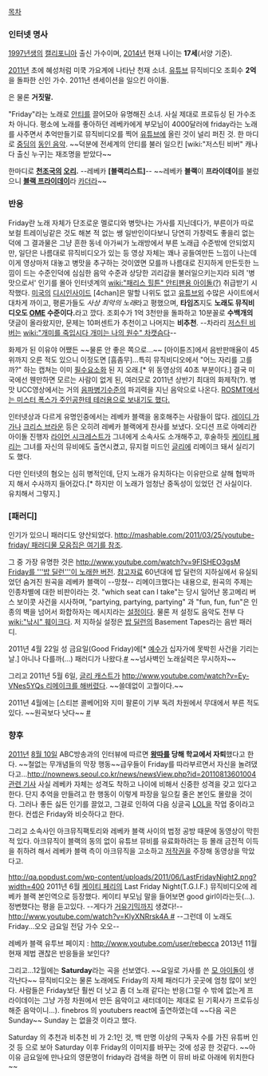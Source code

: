 {{{#!html
<iframe width="560" height="315" src="http://www.youtube.com/embed/kfVsfOSbJY0" frameborder="0" allowfullscreen></iframe>
}}}

[[목차]]

=== 인터넷 명사 ===
[[1997년]]생의 [[캘리포니아]] 출신 가수이며, [[2014년]] 현재 나이는 '''17세'''(서양 기준). 

[[2011년]] 초에 혜성처럼 미쿡 가요계에 나타난 천재 소녀. [[유튜브]] 뮤직비디오 조회수 '''2억'''을 돌파한 신인 가수. 2011년 센세이션을 일으킨 아이돌.

은 물론 '''거짓말.'''

"Friday"라는 노래로 [[안티]]를 끌어모아 유명해진 소녀. 사실 제대로 프로듀싱 된 가수조차 아니다. 평소에 노래를 좋아하던 레베카에게 부모님이 4000달러에 friday라는 노래를 사주면서 추억만들기로 뮤직비디오를 찍어 [[유튜브]]에 올린 것이 널리 퍼진 것. 한 마디로 [[중딩]]의 [[동인 음악]]. ~~덕분에 전세계의 안티를 불러 일으킨 [wiki:"저스틴 비버" 캐나다 출신 누구]는 재조명을 받았다~~

한마디로 '''[[천조국]]의 [[오리]].''' --레베카 '''[블랙리스트]'''-- ~~레베카 '''블랙'''이 '''프라이데이'''를 불렀으니 '''[[블랙 프라이데이]]'''라 [[카더라]]~~

=== 반응 ===
Friday란 노래 자체가 단조로운 멜로디와 병맛나는 가사를 지닌데다가, 부른이가 따로 보컬 트레이닝같은 것도 해본 적 없는 쌩 일반인이다보니 당연히 가창력도 좋을리 없는 덕에 그 결과물은 그냥 흔한 동네 아가씨가 노래방에서 부른 노래급 수준밖에 안되었지만, 일단은 나름대로 뮤직비디오가 있는 등 영상 자체는 꽤나 공들여만든 느낌이 나는데 이게 영상마저 대놓고 병맛을 추구하는 것이였면 모를까 나름대로 진지하게 만든듯한 느낌이 드는 수준인덕에 심심한 음악 수준과 상당한 괴리감을 불러일으키는지라 되려 '병맛으로서' 인기를 몰아 인터넷계의 [[wiki:"패리스 힐튼" 안티팬용 아이돌(?)]] 취급받기 시작했다. [[미국]]의 [[디시인사이드]] [4chan]은 말할 나위도 없고 [[유튜브]]외 수많은 사이트에서 대차게 까이고, 평론가들도 ''사상 최악의 노래''라고 평했으며, '''타임즈'''지도 '''노래도 뮤직비디오도 [[OME]] 수준이다.'''라고 깠다. 조회수가 1억 3천만을 돌파하고 10분꼴로 '''수백개의''' 댓글이 올라왔지만, 문제는 10퍼센트가 추천이고 나머지는 '''비추천'''. --차라리 [[저스틴 비버]]는 [[wiki:"개미를 죽입시다 개미는 나의 원수" 차캣슴다]]--

화제가 된 이유야 어쨌든 ~~물론 안 좋은 쪽으로...~~ [아이튠즈]에서 음반판매율이 45위까지 오른 적도 있으니 이정도면 [흠좀무]...특히 뮤직비디오에서 "어느 자리를 고를까?" 하는 캡쳐는 이미 [[필수요소]]화 된 지 오래.[* 위 동영상의 40초 부분이다.] 결국 미국에선 웬만하면 모르는 사람이 없게 된, 여러모로 2011년 상반기 최대의 화제작(?). 병맛 UCC영상에서는 거의 [[음파병기]]수준의 파괴력을 지닌 음악으로 나온다. [[ROSMT]][https://youtu.be/OvW2xeSn4As?list=PL4B2CBC4A35E0E224 에서는 미스터 폭스가 주인공한테 테러용으로 보내기도 했다.]

인터넷상과 다르게 유명인중에서는 레베카 블랙을 옹호해주는 사람들이 많다. [[레이디 가가]]나 [[크리스 브라운]] 등은 오히려 레베카 블랙에게 찬사를 보냈다. 오디션 프로 아메리칸 아이돌 진행자 [[라이언 시크레스트]]가 그녀에게 소속사도 소개해주고, 후술하듯 [[케이티 페리]]는 그녀를 자신의 뮤비에도 출연시켰고, 뮤지컬 미드인 [[글리]]에 리메이크 돼서 실리기도 했다.

다만 인터넷의 혐오는 심히 병적인데, 단지 노래가 유치하다는 이유만으로 살해 협박까지 해서 수사까지 들어갔다.[* 하지만 이 노래가 엄청난 중독성이 있었던 건 사실이다. 유치해서 그렇지.]

=== [패러디] ===
인기가 있으니 패러디도 양산되었다. [[http://mashable.com/2011/03/25/youtube-friday/ 패러디물 모음집은 여기를 참조]].

그 중 가장 유명한 것은 [[http://www.youtube.com/watch?v=9FISHEO3gsM Friday를 '''밥 딜런'''이 노래한 버전]]. [http://www.searchingforagem.com/1970s/1971.htm 참고자료] 60년대에 밥 딜런의 지하실에서 유실되었던 숨겨진 원곡을 레베카 블랙이 --망쳤-- 리메이크했다는 내용으로, 원곡의 주제는 인종차별에 대한 비판이라는 것. "which seat can I take"는 당시 일어난 몽고메리 버스 보이콧 사건을 시사하며, "partying, partying, partying" 과 "fun, fun, fun"은 인종의 벽을 넘어서 화합하자는 메시지라는 [[설정]]이다.
물론 저 설정도 음악도 전부 다 [[wiki:"낚시" 훼이크]]다. 저 지하실 설정은 [[밥 딜런]]의 Basement Tapes라는 음반 패러디.

2011년 4월 22일 성 금요일(Good Friday)에[* [[예수]]가 십자가에 못박힌 사건을 기리는 날.] 아니나 다를까(...) 패러디가 나왔다.[http://www.youtube.com/watch?v=7cMhcikAbCc #] ~~넘사벽인 노래실력은 무시하자~~

그리고 2011년 5월 6일, [[글리 캐스트]]가 [[http://www.youtube.com/watch?v=Ey-VNes5YQs 리메이크를 해버렸다]]. ~~쓸데없이 고퀄이다.~~

2011년 4월에는 [스티븐 콜베어]와 지미 팔론이 기부 독려 차원에서 무대에서 부른 적도 있다. ~~원곡보다 낫다~~ [http://youtu.be/u_BszJzLyxI #]
=== 향후 ===
[[2011년]] [[8월 10일]] ABC방송과의 인터뷰에 따르면 '''[[왕따]]를 당해 학교에서 자퇴'''했다고 한다. ~~철없는 무개념들의 막장 행동~~급우들이 Friday를 따라부르면서 자신을 놀려댔다고...[[http://nownews.seoul.co.kr/news/newsView.php?id=20110813601004 관련 기사]] 사실 레베카 자체는 성격도 착하고 나이에 비해서 신중한 성격을 갖고 있다고 한다. 단지 추억을 만들려고 한 행동이 이렇게 파장을 일으킬 줄은 본인도 몰랐을 것이다. 그러나 좋든 싫든 인기를 끌었고, 그걸로 인하여 다음 싱글곡 [[LOL]]을 작업 중이라고 한다. 컨셉은 Friday와 비슷하다고 한다.

그리고 소속사인 아크뮤직팩토리와 레베카 블랙 사이의 법정 공방 때문에 동영상이 막힌 적 있다. 아크뮤직이 블랙의 동의 없이 유튜브 뮤비를 유료화하려는 등 몰래 금전적 이득을 취하려 해서 레베카 블랙 측이 아크뮤직을 고소하고 [[저작권]]을 주장해 동영상을 막았다고.

http://qa.popdust.com/wp-content/uploads/2011/06/LastFridayNight2.png?width=400
2011년 6월 [[케이티 페리]]의 Last Friday Night(T.G.I.F.) 뮤직비디오에 레베카 블랙 본인역으로 등장했다. 케이티 부모님 말을 들어보면 good girl이라는듯(...). 정변했다는 평을 듣고있다. --게다가 [[거유]]기믹까지 생겼다!-- [[http://www.youtube.com/watch?v=KlyXNRrsk4A #]] --그런데 이 노래도 Friday...오오 금요일 전담 가수 오오--

레베카 블랙 유투브 페이지 : http://www.youtube.com/user/rebecca
2013년 11월 현재 제법 괜찮은 반응들을 보인다?

그리고...12월에는 '''Saturday'''라는 곡을 선보였다. ~~요일로 가사를 쓴 [[제국의 아이들|모 아이돌]]이 생각난다~~ 뮤직비디오는 물론 노래에도 Friday의 자체 패러디가 곳곳에 엄청 많이 보인다. 사람들은 Friday보단 훨씬 더 낫고 좀 더 노래 같다는 반응(그럴 수 밖에 없는게 프라이데이는 그냥 가정 차원에서 만든 음악이고 새터데이는 제대로 된 기획사가 프로듀싱해준 음악이니...). finebros 의 youtubers react에 출연하였는데 ~~다음 곡은 Sunday~~ Sunday 는 없을것 이라고 했다. 

Saturday 의 추천과 비추천 비 가 2:1인 것, 백 만명 이상의 구독자 수를 가진 유튜버 인 것 등 으로 보아 Saturday 이후 Friday의 이미지를 바꾸는 것에 성공 한 것같다.
~~아이유 금요일에 만나요의 영문명이 friday라 검색을 하면 이 뮤비 바로 아래에 위치한다~~

